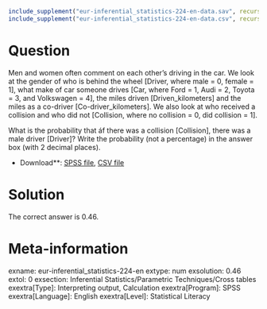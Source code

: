 ```r
include_supplement("eur-inferential_statistics-224-en-data.sav", recursive = TRUE)
include_supplement("eur-inferential_statistics-224-en-data.csv", recursive = TRUE)
```

Question
========
Men and women often comment on each other's driving in the car. We look at the gender of who is behind the wheel [Driver, where male = 0, female = 1], what make of car someone drives [Car, where Ford = 1, Audi = 2, Toyota = 3, and Volkswagen = 4], the miles driven [Driven_kilometers] and the miles as a co-driver [Co-driver_kilometers]. We also look at who received a collision and who did not [Collision, where no collision = 0, did collision = 1].

What is the probability that áf there was a collision [Collision], there was a male driver [Driver]? Write the probability (not a percentage) in the answer box (with 2 decimal places).

* Download**: [SPSS file](eur-inferential_statistics-224-en-data.sav), [CSV file](eur-inferential_statistics-224-en-data.csv)


Solution
========
The correct answer is 0.46.

Meta-information
================
exname: eur-inferential_statistics-224-en
extype: num
exsolution: 0.46
extol: 0
exsection: Inferential Statistics/Parametric Techniques/Cross tables
exextra[Type]: Interpreting output, Calculation
exextra[Program]: SPSS
exextra[Language]: English
exextra[Level]: Statistical Literacy
